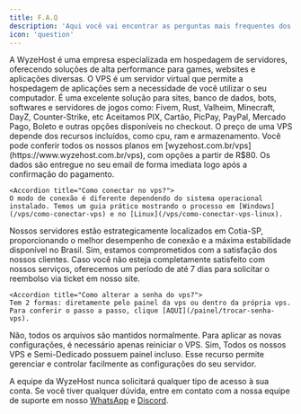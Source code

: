 ```yaml
---
title: F.A.Q
description: 'Aqui você vai encontrar as perguntas mais frequentes dos nossos clientes.'
icon: 'question'
---
```


<AccordionGroup>

  <Accordion title=" O que é a WyzeHost?">
    A WyzeHost é uma empresa especializada em hospedagem de servidores, oferecendo soluções de alta performance para games, websites e aplicações diversas.
  </Accordion>

  <Accordion title="O que é uma vps e para que serve? ">
    O VPS é um servidor virtual que permite a hospedagem de aplicações sem a necessidade de você utilizar o seu computador. 
    É uma excelente solução para sites, banco de dados, bots, softwares e servidores de jogos como: Fivem, Rust, Valheim, Minecraft, DayZ, Counter-Strike, etc
  </Accordion>

  <Accordion title="Quais formas de pagamento são aceitas?">
    Aceitamos PIX, Cartão, PicPay, PayPal, Mercado Pago, Boleto e outras opções disponíveis no checkout.
  </Accordion>

  <Accordion title="Qual o preço de uma vps?">
    O preço de uma VPS depende dos recursos incluídos, como cpu, ram e armazenamento. Você pode conferir todos os nossos planos em [wyzehost.com.br/vps](https://www.wyzehost.com.br/vps), com opções a partir de R$80.
  </Accordion>

  <Accordion title="Onde encontro os dados de acesso da minha vps?">
    Os dados são entregue no seu email de forma imediata logo após a confirmação do pagamento.
  </Accordion>

    <Accordion title="Como conectar no vps?">
    O modo de conexão é diferente dependendo do sistema operacional instalado. Temos um guia prático mostrando o processo em [Windows](/vps/como-conectar-vps) e no [Linux](/vps/como-conectar-vps-linux).
  </Accordion>

  <Accordion title="Onde ficam localizados os servidores?">
    Nossos servidores estão estrategicamente localizados em Cotia-SP, proporcionando o melhor desempenho de conexão e a máxima estabilidade disponível no Brasil.
  </Accordion>

  <Accordion title="Vocês realizam reembolso?">
    Sim, estamos comprometidos com a satisfação dos nossos clientes. Caso você não esteja completamente satisfeito com nossos serviços, oferecemos um período de até 7 dias para solicitar o reembolso via ticket em nosso site.
  </Accordion>

    <Accordion title="Como alterar a senha do vps?">
    Tem 2 formas: diretamente pelo painel da vps ou dentro da própria vps. Para conferir o passo a passo, clique [AQUI](/painel/trocar-senha-vps).
  </Accordion>

  <Accordion title="Perco meus arquivos após realizar upgrade no painel do VPS?">
    Não, todos os arquivos são mantidos normalmente. Para aplicar as novas configurações, é necessário apenas reiniciar o VPS.
  </Accordion>

  <Accordion title="Existe um painel de controle disponível para o serviço? ">
    Sim, Todos os nossos VPS e Semi-Dedicado possuem painel incluso. Esse recurso permite gerenciar e controlar facilmente as configurações do seu servidor.
  </Accordion>
  
</AccordionGroup>

<Warning>A equipe da WyzeHost nunca solicitará qualquer tipo de acesso à sua conta.</Warning>
<Check>
Se você tiver qualquer dúvida, entre em contato com a nossa equipe de suporte
em nosso [WhatsApp](https://api.whatsapp.com/send/?phone=5515992647447&text=Ol%C3%A1%2C+tenho+d%C3%BAvidas+sobre+a+CentralCart&type=phone_number&app_absent=0) 
e [Discord](https://centralcart.com.br/discord).
</Check>
